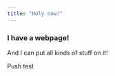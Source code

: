 ```yaml
---
title: "Holy cow!"
---
```


### I have a webpage!

And I can put all kinds of stuff on it!

Push test